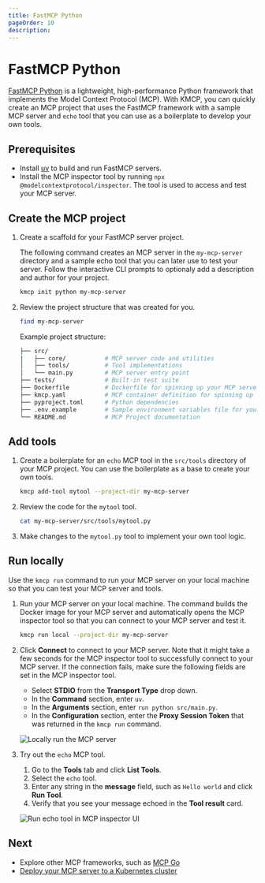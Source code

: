 ```yaml
---
title: FastMCP Python
pageOrder: 10
description:
---
```


# FastMCP Python

[FastMCP Python](https://github.com/jlowin/fastmcp) is a lightweight, high-performance Python framework that implements the Model Context Protocol (MCP). With KMCP, you can quickly create an MCP project that uses the FastMCP framework with a sample MCP server and `echo` tool that you can use as a boilerplate to develop your own tools. 

## Prerequisites

- Install [uv](https://docs.astral.sh/uv/getting-started/installation/) to build and run FastMCP servers. 
- Install the MCP inspector tool by running `npx @modelcontextprotocol/inspector`. The tool is used to access and test your MCP server. 

## Create the MCP project

1. Create a scaffold for your FastMCP server project.

   The following command creates an MCP server 
in the `my-mcp-server` directory and a sample echo tool that you can later use to test your server. Follow the interactive CLI prompts to optionaly add a description and author for your project.
   
   ```sh
   kmcp init python my-mcp-server
   ```
   
2. Review the project structure that was created for you. 
   ```sh
   find my-mcp-server  
   ```
   
   Example project structure:
   ```sh
   ├── src/
   |   ├── core/           # MCP server code and utilities
   │   ├── tools/          # Tool implementations
   │   └── main.py         # MCP server entry point
   ├── tests/              # Built-in test suite
   ├── Dockerfile          # Dockerfile for spinning up your MCP server in a Kubernetes environment
   ├── kmcp.yaml           # MCP container definition for spinning up your MCP server
   ├── pyproject.toml      # Python dependencies
   ├── .env.example        # Sample environment variables file for your MCP server
   └── README.md           # MCP Project documentation
   ```

## Add tools

1. Create a boilerplate for an `echo` MCP tool in the `src/tools` directory of your MCP project. You can use the boilerplate as a base to create your own tools.  
   ```sh
   kmcp add-tool mytool --project-dir my-mcp-server 
   ```

2. Review the code for the `mytool` tool. 
   ```sh
   cat my-mcp-server/src/tools/mytool.py
   ```

3. Make changes to the `mytool.py` tool to implement your own tool logic.

## Run locally

Use the `kmcp run` command to run your MCP server on your local machine so that you can test your MCP server and tools. 

1. Run your MCP server on your local machine. The command builds the Docker image for your MCP server and automatically opens the MCP inspector tool so that you can connect to your MCP server and test it. 
   ```sh
   kmcp run local --project-dir my-mcp-server
   ```

2. Click **Connect** to connect to your MCP server. Note that it might take a few seconds for the MCP inspector tool to successfully connect to your MCP server. If the connection fails, make sure the following fields are set in the MCP inspector tool. 
   * Select **STDIO** from the **Transport Type** drop down. 
   * In the **Command** section, enter `uv`. 
   * In the **Arguments** section, enter `run python src/main.py`.
   * In the **Configuration** section, enter the **Proxy Session Token** that was returned in the `kmcp run` command. 
   
   ![Locally run the MCP server](/images/kmcp-local-inspector-ov.png "Locally run your MCP server with the MCP inspector tool")

3. Try out the `echo` MCP tool. 
   1. Go to the **Tools** tab and click **List Tools**. 
   2. Select the `echo` tool. 
   3. Enter any string in the **message** field, such as `Hello world` and click **Run Tool**. 
   4. Verify that you see your message echoed in the **Tool result** card. 
   
   ![Run echo tool in MCP inspector UI](/images/kmcp-local-echo-success.png "Successful run of the echo tool")
   
   
   
## Next

* Explore other MCP frameworks, such as [MCP Go](/docs/kmcp/develop/mcp-go)
* [Deploy your MCP server to a Kubernetes cluster](/docs/kmcp/deploy)

